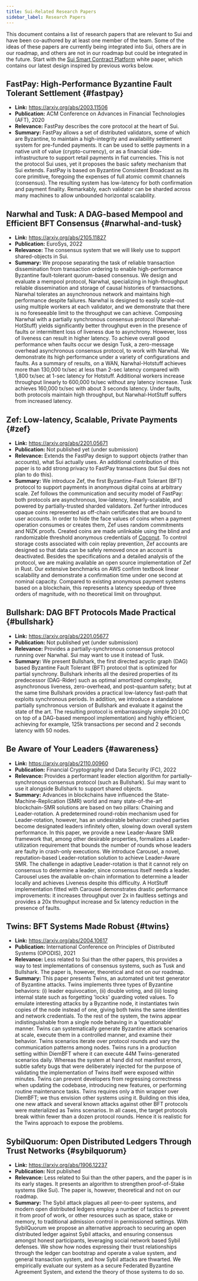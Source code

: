```yaml
---
title: Sui-Related Research Papers
sidebar_label: Research Papers
---
```


This document contains a list of research papers that are relevant to Sui and have been co-authored by at least one member of the team.
Some of the ideas of these papers are currently being integrated into Sui, others are in our roadmap, and others are not in our roadmap
but could be integrated in the future. Start with the [Sui Smart Contract Platform](/doc/sui.pdf) white paper, which contains
our latest design inspired by previous works below.

## FastPay: High-Performance Byzantine Fault Tolerant Settlement {#fastpay}

- **Link:** https://arxiv.org/abs/2003.11506
- **Publication:** ACM Conference on Advances in Financial Technologies (AFT), 2020
- **Relevance:** FastPay describes the core protocol at the heart of Sui.
- **Summary:** FastPay allows a set of distributed validators, some of which are Byzantine, to maintain a high-integrity and availability
  settlement system for pre-funded payments. It can be used to settle payments in a native unit of value (crypto-currency), or as a financial
  side-infrastructure to support retail payments in fiat currencies. This is not the protocol Sui uses, yet it proposes the basic safety mechanism
  that Sui extends. FastPay is based on Byzantine Consistent Broadcast as its core primitive, foregoing the expenses of full atomic commit channels
  (consensus). The resulting system has low-latency for both confirmation and payment finality. Remarkably, each validator can be sharded across many
  machines to allow unbounded horizontal scalability.

## Narwhal and Tusk: A DAG-based Mempool and Efficient BFT Consensus {#narwhal-and-tusk}

- **Link:** https://arxiv.org/abs/2105.11827
- **Publication:** EuroSys, 2022
- **Relevance:** The consensus system that we will likely use to support shared-objects in Sui.
- **Summary:** We propose separating the task of reliable transaction dissemination from transaction ordering to enable high-performance Byzantine
  fault-tolerant quorum-based consensus. We design and evaluate a mempool protocol, Narwhal, specializing in high-throughput reliable dissemination
  and storage of causal histories of transactions. Narwhal tolerates an asynchronous network and maintains high performance despite failures. Narwhal
  is designed to easily scale-out using multiple workers at each validator, and we demonstrate that there is no foreseeable limit to the throughput we
  can achieve. Composing Narwhal with a partially synchronous consensus protocol (Narwhal-HotStuff) yields significantly better throughput even in the
  presence of faults or intermittent loss of liveness due to asynchrony. However, loss of liveness can result in higher latency. To achieve overall
  good performance when faults occur we design Tusk, a zero-message overhead asynchronous consensus protocol, to work with Narwhal. We demonstrate its
  high performance under a variety of configurations and faults. As a summary of results, on a WAN, Narwhal-Hotstuff achieves more than 130,000 tx/sec at
  less than 2-sec latency compared with 1,800 tx/sec at 1-sec latency for Hotstuff. Additional workers increase throughput linearly to 600,000 tx/sec
  without any latency increase. Tusk achieves 160,000 tx/sec with about 3 seconds latency. Under faults, both protocols maintain high throughput, but
  Narwhal-HotStuff suffers from increased latency.

## Zef: Low-latency, Scalable, Private Payments {#zef}

- **Link:** https://arxiv.org/abs/2201.05671
- **Publication:** Not published yet (under submission)
- **Relevance:** Extends the FastPay design to support objects (rather than accounts), what Sui actually uses. An additional contribution of this paper is
  to add strong privacy to FastPay transactions (but Sui does not plan to do this).
- **Summary:** We introduce Zef, the first Byzantine-Fault Tolerant (BFT) protocol to support payments in anonymous digital coins at arbitrary scale. Zef
  follows the communication and security model of FastPay: both protocols are asynchronous, low-latency, linearly-scalable, and powered by partially-trusted
  sharded validators. Zef further introduces opaque coins represented as off-chain certificates that are bound to user accounts. In order to hide the face
  values of coins when a payment operation consumes or creates them, Zef uses random commitments and NIZK proofs. Created coins are made unlinkable using the
  blind and randomizable threshold anonymous credentials of [Coconut](https://arxiv.org/pdf/1802.07344.pdf). To control storage costs associated with coin
  replay prevention, Zef accounts are designed so that data can be safely removed once an account is deactivated. Besides the specifications and a detailed
  analysis of the protocol, we are making available an open source implementation of Zef in Rust. Our extensive benchmarks on AWS confirm textbook linear
  scalability and demonstrate a confirmation time under one second at nominal capacity. Compared to existing anonymous payment systems based on a blockchain,
  this represents a latency speedup of three orders of magnitude, with no theoretical limit on throughput.

## Bullshark: DAG BFT Protocols Made Practical {#bullshark}

- **Link:** https://arxiv.org/abs/2201.05677
- **Publication:** Not published yet (under submission)
- **Relevance:** Provides a partially-synchronous consensus protocol running over Narwhal. Sui may want to use it instead of Tusk.
- **Summary:** We present Bullshark, the first directed acyclic graph (DAG) based Byzantine Fault Tolerant (BFT) protocol that is optimized for partial synchrony.
  Bullshark inherits all the desired properties of its predecessor (DAG-Rider) such as optimal amortized complexity, asynchronous liveness, zero-overhead,
  and post-quantum safety; but at the same time Bullshark provides a practical low-latency fast-path that exploits synchronous periods. In addition, we introduce
  a standalone partially synchronous version of Bullshark and evaluate it against the state of the art. The resulting protocol is embarrassingly simple 20 LOC
  on top of a DAG-based mempool implementation) and highly efficient, achieving for example, 125k transactions per second and 2 seconds latency with 50 nodes.

## Be Aware of Your Leaders {#awareness}

- **Link:** https://arxiv.org/abs/2110.00960
- **Publication:** Financial Cryptography and Data Security (FC), 2022
- **Relevance:** Provides a performant leader election algorithm for partially-synchronous consensus protocol (such as Bullshark). Sui may want to use it
  alongside Bullshark to support shared objects.
- **Summary:** Advances in blockchains have influenced the State-Machine-Replication (SMR) world and many state-of-the-art blockchain-SMR solutions are
  based on two pillars: Chaining and Leader-rotation. A predetermined round-robin mechanism used for Leader-rotation, however, has an undesirable behavior:
  crashed parties become designated leaders infinitely often, slowing down overall system performance. In this paper, we provide a new Leader-Aware SMR
  framework that, among other desirable properties, formalizes a Leader-utilization requirement that bounds the number of rounds whose leaders are faulty
  in crash-only executions. We introduce Carousel, a novel, reputation-based Leader-rotation solution to achieve Leader-Aware SMR. The challenge in adaptive
  Leader-rotation is that it cannot rely on consensus to determine a leader, since consensus itself needs a leader. Carousel uses the available on-chain
  information to determine a leader locally and achieves Liveness despite this difficulty. A HotStuff implementation fitted with Carousel demonstrates
  drastic performance improvements: it increases throughput over 2x in faultless settings and provides a 20x throughput increase and 5x latency reduction
  in the presence of faults.

## Twins: BFT Systems Made Robust {#twins}

- **Link:** https://arxiv.org/abs/2004.10617
- **Publication:** International Conference on Principles of Distributed Systems (OPODIS), 2021
- **Relevance:** Less related to Sui than the other papers, this provides a way to test implementations of consensus systems, such as Tusk and Bullshark.
  The paper is, however, theoretical and not on our roadmap.
- **Summary:** This paper presents Twins, an automated unit test generator of Byzantine attacks. Twins implements three types of Byzantine behaviors: (i)
  leader equivocation, (ii) double voting, and (iii) losing internal state such as forgetting 'locks' guarding voted values. To emulate interesting attacks
  by a Byzantine node, it instantiates twin copies of the node instead of one, giving both twins the same identities and network credentials. To the rest of
  the system, the twins appear indistinguishable from a single node behaving in a 'questionable' manner. Twins can systematically generate Byzantine attack
  scenarios at scale, execute them in a controlled manner, and examine their behavior. Twins scenarios iterate over protocol rounds and vary the communication
  patterns among nodes. Twins runs in a production setting within DiemBFT where it can execute 44M Twins-generated scenarios daily. Whereas the system at hand
  did not manifest errors, subtle safety bugs that were deliberately injected for the purpose of validating the implementation of Twins itself were exposed
  within minutes. Twins can prevent developers from regressing correctness when updating the codebase, introducing new features, or performing routine
  maintenance tasks. Twins requires only a thin wrapper over DiemBFT; we thus envision other systems using it. Building on this idea, one new attack and
  several known attacks against other BFT protocols were materialized as Twins scenarios. In all cases, the target protocols break within fewer than a dozen
  protocol rounds. Hence it is realistic for the Twins approach to expose the problems.

## SybilQuorum: Open Distributed Ledgers Through Trust Networks {#sybilquorum}

- **Link:** https://arxiv.org/abs/1906.12237
- **Publication:** Not published
- **Relevance:** Less related to Sui than the other papers, and the paper is in its early stages. It presents an algorithm to strengthen proof-of-Stake systems (like Sui). The paper is, however, theoretical and not on our roadmap.
- **Summary:** The Sybil attack plagues all peer-to-peer systems, and modern open distributed ledgers employ a number of tactics to prevent it from proof
  of work, or other resources such as space, stake or memory, to traditional admission control in permissioned settings. With SybilQuorum we propose an
  alternative approach to securing an open distributed ledger against Sybil attacks, and ensuring consensus amongst honest participants, leveraging social
  network based Sybil defenses. We show how nodes expressing their trust relationships through the ledger can bootstrap and operate a value system, and
  general transaction system, and how Sybil attacks are thwarted. We empirically evaluate our system as a secure Federated Byzantine Agreement System, and
  extend the theory of those systems to do so.
